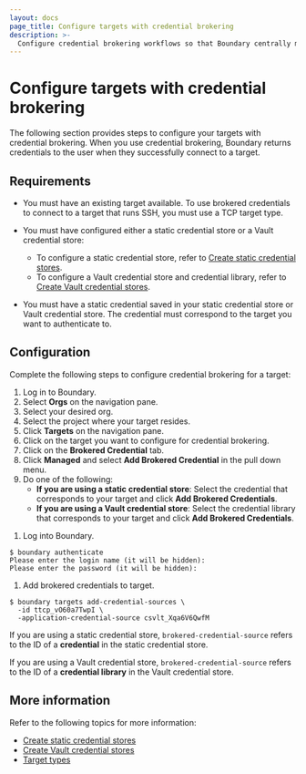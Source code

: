 ```yaml
---
layout: docs
page_title: Configure targets with credential brokering
description: >-
  Configure credential brokering workflows so that Boundary centrally manages credentials and returns them to users when they successfully connect to a target.
---
```


# Configure targets with credential brokering

The following section provides steps to configure your targets with credential brokering.
When you use credential brokering, Boundary returns credentials to the user when they successfully connect to a target.

## Requirements

- You must have an existing target available. To use brokered credentials to connect to a target that runs SSH, you must use a TCP target type.

- You must have configured either a static credential store or a Vault credential store:

  - To configure a static credential store, refer to [Create static credential stores](/boundary/docs/configuration/credential-management/static-cred-boundary).
  - To configure a Vault credential store and credential library, refer to [Create Vault credential stores](/boundary/docs/configuration/credential-management/static-cred-vault).

- You must have a static credential saved in your static credential store or Vault credential store. The credential must correspond to the target you want to authenticate to.

## Configuration

Complete the following steps to configure credential brokering for a target:

<Tabs>
<Tab heading="UI" group="ui">

1. Log in to Boundary.
1. Select **Orgs** on the navigation pane.
1. Select your desired org.
1. Select the project where your target resides.
1. Click **Targets** on the navigation pane.
1. Click on the target you want to configure for credential brokering.
1. Click on the **Brokered Credential** tab.
1. Click **Managed** and select **Add Brokered Credential** in the pull down menu.
1. Do one of the following:
   - **If you are using a static credential store**: Select the credential that corresponds to your target and click **Add Brokered Credentials**.
   - **If you are using a Vault credential store**: Select the credential library that corresponds to your target and click **Add Brokered Credentials**.

</Tab>
<Tab heading="CLI" group="cli">

1. Log into Boundary.

  ```shell-session
  $ boundary authenticate
  Please enter the login name (it will be hidden):
  Please enter the password (it will be hidden):
  ```
1. Add brokered credentials to target.

  ```shell-session
  $ boundary targets add-credential-sources \
    -id ttcp_vO60a7TwpI \
    -application-credential-source csvlt_Xqa6V6QwfM
  ```

<Tip>

  If you are using a static credential store, `brokered-credential-source` refers to the ID of a **credential** in the static credential store.

  If you are using a Vault credential store, `brokered-credential-source` refers to the ID of a **credential library** in the Vault credential store.

</Tip>

</Tab>
</Tabs>

## More information

Refer to the following topics for more information:

- [Create static credential stores](/boundary/docs/configuration/credential-management/static-cred-boundary)
- [Create Vault credential stores](/boundary/docs/configuration/credential-management/static-cred-vault)
- [Target types](/boundary/docs/domain-model/targets#target-types)